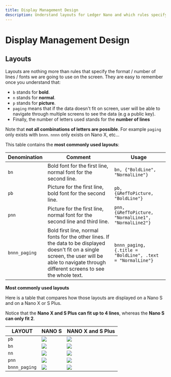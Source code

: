 ```yaml
---
title: Display Management Design
description: Understand layouts for Ledger Nano and which rules specify the format, number of lines, and fonts that we are going to use on the screen.
---
```


# Display Management Design

## Layouts

Layouts are nothing more than rules that specify the format / number of lines / fonts we are going to use on the screen. They are easy to remember once you understand that:

-   `b` stands for **bold**.
-   `n` stands for **normal**.
-   `p` stands for **picture**.
-   `paging` means that if the data doesn't fit on screen, user will be able to navigate through multiple screens to see the data (e.g a public key).
-   Finally, the number of letters used stands for the **number of lines**

Note that **not all combinations of letters are possible**. For example `paging` only exists with `bnnn`. `nnnn` only exists on Nano X, etc...

This table contains the **most commonly used layouts**:

| Denomination  | Comment                         | Usage                           |
|---------------|---------------------------------|---------------------------------|
| `bn`          | Bold font for the first line, normal font for the second line. | `bn, {"BoldLine", "NormalLine"}`   |
| `pb`          | Picture for the first line, bold font for the second line.     | `pb, {&RefToPicture, "BoldLine"}`  |
| `pnn`         | Picture for the first line, normal font for the second line and third line. | `pnn, {&RefToPicture, "NormalLine1", "NormalLine2"}` |
| `bnnn_paging` | Bold first line, normal fonts for the other lines. If the data to be displayed doesn't fit on a single screen, the user will be able to navigate through different screens to see the whole text. | `bnnn_paging, {.title = "BoldLine", .text = "NormalLine"}` |

**Most commonly used layouts**

Here is a table that compares how those layouts are displayed on a Nano S and on a Nano X or S Plus.

Notice that the **Nano X and S Plus can fit up to 4 lines**, whereas the **Nano S can only fit 2**.


| LAYOUT        | NANO S                         | NANO X  and S Plus             |
|---------------|--------------------------------|--------------------------------|
| `pb`          | ![](/nanos_approve.png)        | ![](/nanox_approve.png)        |
| `bn`          | ![](/nanos_amount.png)         | ![](/nanox_amount.png)         |
| `nn`          | ![](/nanos_ready.png)          | ![](/nanox_ready.png)          |
| `pnn`         | ![](/nanos_boilerplate.png)    | ![](/nanos_boilerplate.png)    |
| `bnnn_paging` | ![](/nanos_address_merged.png) | ![](/nanox_address_merged.png) |

